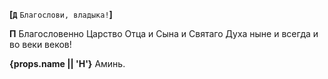 **[`Д`** `Благослови, владыка!`**]**

**П**
Благословенно Царство Отца и Сына и Святаго Духа ныне и всегда и во веки веков!

<If condition={!props.noAmin}>**{props.name || 'Н'}** Аминь.</If>
